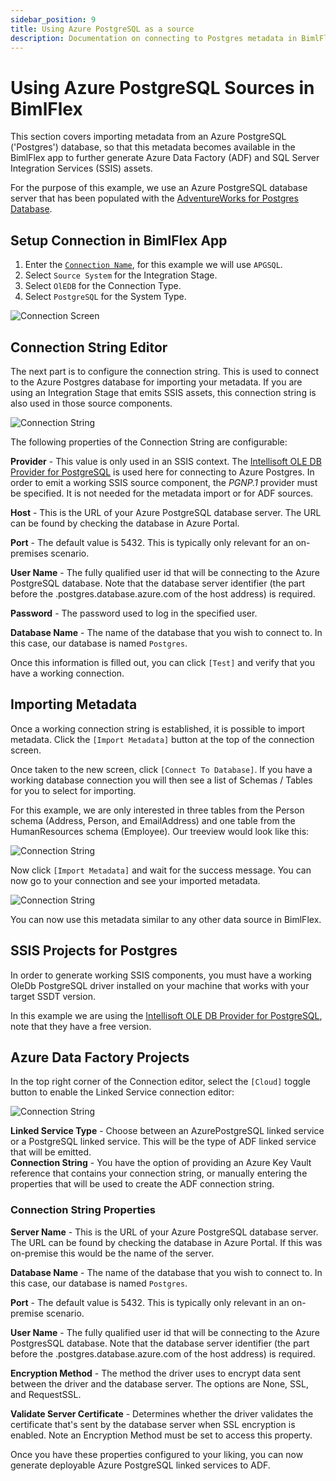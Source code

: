 ---
sidebar_position: 9
title: Using Azure PostgreSQL as a source
description: Documentation on connecting to Postgres metadata in BimlFlex
---
<head>
  <meta name="varigenceProduct" content="BimlFlex"></meta>
  <meta name="varigenceArticleType" content="Conceptual"></meta>
</head>


# Using Azure PostgreSQL Sources in BimlFlex

This section covers importing metadata from an Azure PostgreSQL ('Postgres') database, so that this metadata becomes available in the BimlFlex app to further generate Azure Data Factory (ADF) and SQL Server Integration Services (SSIS) assets.

For the purpose of this example, we use an Azure PostgreSQL database server that has been populated with the [AdventureWorks for Postgres Database](https://github.com/lorint/AdventureWorks-for-Postgres).

## Setup Connection in BimlFlex App

1. Enter the [`Connection Name`](../metadata-editors/connection-editor), for this example we will use `APGSQL`.
2. Select `Source System` for the Integration Stage.
3. Select `OlEDB` for the Connection Type.
4. Select `PostgreSQL` for the System Type.

![Connection Screen](/img/bimlflex/connection.png)

## Connection String Editor

The next part is to configure the connection string. This is used to connect to the Azure Postgres database for importing your metadata. If you are using an Integration Stage that emits SSIS assets, this connection string is also used in those source components.

![Connection String](/img/bimlflex/connectionstring.png)

The following properties of the Connection String are configurable:

**Provider** - This value is only used in an SSIS context. The [Intellisoft OLE DB Provider for PostgreSQL](https://www.pgoledb.com/index.php/component/filecabinet/?Itemid=111) is used here for connecting to Azure Postgres. In order to emit a working SSIS source component, the *PGNP.1* provider must be specified. It is not needed for the metadata import or for ADF sources.

**Host** - This is the URL of your Azure PostgreSQL database server. The URL can be found by checking the database in Azure Portal.

**Port** - The default value is 5432. This is typically only relevant for an on-premises scenario.

**User Name** - The fully qualified user id that will be connecting to the Azure PostgreSQL database. Note that the database server identifier (the part before the .postgres.database.azure.com of the host address) is required.

**Password** - The password used to log in the specified user.

**Database Name** - The name of the database that you wish to connect to. In this case, our database is named `Postgres`.

Once this information is filled out, you can click `[Test]` and verify that you have a working connection.

## Importing Metadata

Once a working connection string is established, it is possible to import metadata. Click the `[Import Metadata]` button at the top of the connection screen.

Once taken to the new screen, click `[Connect To Database]`. If you have a working database connection you will then see a list of Schemas / Tables for you to select for importing.

For this example, we are only interested in three tables from the Person schema (Address, Person, and EmailAddress) and one table from the HumanResources schema (Employee). Our treeview would look like this:

![Connection String](/img/bimlflex/metadata-import.png)

Now click `[Import Metadata]` and wait for the success message. You can now go to your connection and see your imported metadata.

![Connection String](/img/bimlflex/oledb-example.png)
 
You can now use this metadata similar to any other data source in BimlFlex.

## SSIS Projects for Postgres

 In order to generate working SSIS components, you must have a working OleDb PostgreSQL driver installed on your machine that works with your target SSDT version.

In this example we are using the [Intellisoft OLE DB Provider for PostgreSQL](https://www.pgoledb.com/index.php/component/filecabinet/?Itemid=111), note that they have a free version.

## Azure Data Factory Projects

 In the top right corner of the Connection editor, select the `[Cloud]` toggle button to enable the Linked Service connection editor:  

![Connection String](/img/bimlflex/ADF-projects.png)

**Linked Service Type** - Choose between an AzurePostgreSQL linked service or a PostgreSQL linked service. This will be the type of ADF linked service that will be emitted.  
**Connection String** - You have the option of providing an Azure Key Vault reference that contains your connection string, or manually entering the properties that will be used to create the ADF connection string.

### Connection String Properties

**Server Name** - This is the URL of your Azure PostgreSQL database server. The URL can be found by checking the database in Azure Portal. If this was on-premise this would be the name of the server.

**Database Name** - The name of the database that you wish to connect to. In this case, our database is named `Postgres`.

**Port** - The default value is 5432. This is typically only relevant in an on-premise scenario.

**User Name** - The fully qualified user id that will be connecting to the Azure PostgresSQL database. Note that the database server identifier (the part before the .postgres.database.azure.com of the host address) is required.

**Encryption Method** - The method the driver uses to encrypt data sent between the driver and the database server. The options are None, SSL, and RequestSSL.

**Validate Server Certificate** - Determines whether the driver validates the certificate that's sent by the database server when SSL encryption is enabled. Note an Encryption Method must be set to access this property.

Once you have these properties configured to your liking, you can now generate deployable Azure PostgreSQL linked services to ADF.